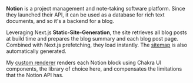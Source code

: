 **Notion** is a project management and note-taking software platform. Since
they launched their API, it can be used as a database for rich text
documents, and so it's a backend for a blog.

Leveraging Next.js **Static-Site-Generation**, the site retrieves all blog posts at build time and prepares
the blog summary and each blog post page. Combined with Next.js prefetching, they load instantly. The [sitemap](https://guillermodlpa.com/sitemap.xml) is also automatically generated.

My [custom renderer](https://github.com/guillermodlpa/site/tree/main/features/blogPost/NotionPageRenderer) renders each Notion block using Chakra UI components, the library of choice here, and compensates the limitations that the Notion API has.
